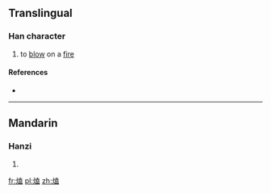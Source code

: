 ==Translingual==

===Han character===
{{Han char|rn=86|rad=火|as=10|sn=14|four=9481<sub>7</sub>|canj=火土戈廿 (FGIT)|ids=⿰[[火]][[盍]]}}

# to [[blow]] on a [[fire]]

====References====
* {{Han ref|kx=0679.060|dkj=19290|dj=1090.280|hdz=32222.070|uh=7186|ud=29062|bh=E2C2|bd=58050}}

----

==Mandarin==

===Hanzi===
{{cmn-hanzi|pin=[[hé]] ([[he2]]), [[xùn]] ([[xun4]])|wg=ho<sup>2</sup>, hsün<sup>4</sup>}}

# {{defn|lang=cmn|sort=火10}}

[[fr:熆]]
[[pl:熆]]
[[zh:熆]]